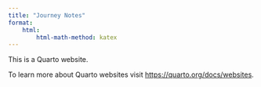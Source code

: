 ```yaml
---
title: "Journey Notes"
format: 
    html:
        html-math-method: katex
---
```


This is a Quarto website.

To learn more about Quarto websites visit <https://quarto.org/docs/websites>.
